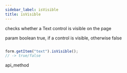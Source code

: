 ```yaml
---
sidebar_label: isVisible
title: isVisible
---
```



          


<Short>
 checks whether a Text control is visible on the page


</Short>



param   boolean     true, if a control is visible, otherwise false


~~~js

form.getItem("text").isVisible(); 
// -> true/false

~~~
 api_method

<Descr>





</Descr>

